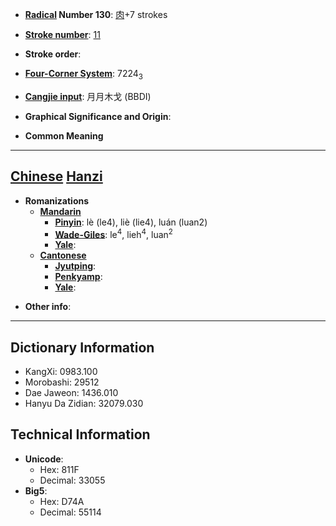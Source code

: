 * '''[[Wiktionary:Chinese radical index| Radical]] Number 130''': [[Wiktionary:Chinese radical index 肉|肉]]+7 strokes

* '''[[Wiktionary:Chinese total strokes index|Stroke number]]''': [[Wiktionary:Chinese total strokes index 11|11]]

* '''Stroke order''': 

* '''[[Wiktionary:Chinese four corner index|Four-Corner System]]''': 7224<sub>3</sub>

* '''[[Wiktionary:Chinese Cangjie index|Cangjie input]]''': 月月木戈 (BBDI)

* '''Graphical Significance and Origin''': 

* '''Common Meaning'''

----

== [[Chinese]] [[Hanzi]] ==

* '''Romanizations'''
** '''[[Mandarin]]'''
*** '''[[Pinyin]]''': lè (le4), liè (lie4), luán (luan2)
*** '''[[Wade-Giles]]''': le<sup>4</sup>, lieh<sup>4</sup>, luan<sup>2</sup>
*** '''[[Yale]]''': 
** '''[[Cantonese]]'''
*** '''[[Jyutping]]''':
*** '''[[Penkyamp]]''': 
*** '''[[Yale]]''': 

* '''Other info''': 

----

== Dictionary Information ==

* KangXi: 0983.100
* Morobashi: 29512
* Dae Jaweon: 1436.010
* Hanyu Da Zidian: 32079.030

== Technical Information ==

* '''Unicode''':
** Hex: 811F
** Decimal: 33055
* '''Big5''':
** Hex: D74A
** Decimal: 55114